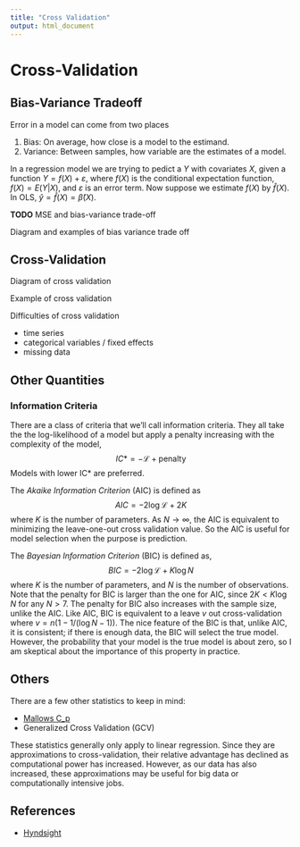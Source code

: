 ```yaml
---
title: "Cross Validation"
output: html_document
---
```


# Cross-Validation

## Bias-Variance Tradeoff

Error in a model can come from two places

1. Bias: On average, how close is a model to the estimand.
2. Variance: Between samples, how variable are the estimates of a model.

In a regression model we are trying to pedict a $Y$ with covariates $X$, given a function $Y = f(X) + \varepsilon$, where $f(X)$ is the conditional expectation function, $f(X) = E(Y | X)$, and $\varepsilon$ is an error term.
Now suppose we estimate $f(X)$ by $\hat{f}(X)$.
In OLS, $\hat{y} = \hat{f}(X) = \hat{\beta}(X)$. 

**TODO** MSE and bias-variance trade-off

Diagram and examples of bias variance trade off

## Cross-Validation

Diagram of cross validation

Example of cross validation

Difficulties of cross validation

- time series
- categorical variables / fixed effects
- missing data


## Other Quantities

### Information Criteria

There are a class of criteria that we'll call information criteria.
They all take the the log-likelihood of a model but apply a penalty increasing with the complexity of the model,
$$
IC* = -\mathcal{L} + \text{penalty}
$$
Models with lower IC* are preferred.

The *Akaike Information Criterion* (AIC) is defined as
$$
AIC = -2 \log \mathcal{L} + 2K
$$
where $K$ is the number of parameters.
As $N \to \infty$, the AIC is equivalent to minimizing the leave-one-out cross validation value.
So the AIC is useful for model selection when the purpose is prediction.

The *Bayesian Information Criterion* (BIC) is defined as,
$$
BIC = -2 \log \mathcal{L} + K \log N
$$
where $K$ is the number of parameters, and $N$ is the number of observations.
Note that the penalty for BIC is larger than the one for AIC, since $2 K < K \log N$ for any $N > 7$.
The penalty for BIC also increases with the sample size, unlike the AIC.
Like AIC, BIC is equivalent to a leave $v$ out cross-validation where $v = n (1 - 1 / (\log N - 1))$. 
The nice feature of the BIC is that, unlike AIC, it is consistent; if there is enough data, the BIC will select the true model.
However, the probability that your model is the true model is about zero, so I am skeptical about the importance of this property in practice.

## Others

There are a few other statistics to keep in mind:

- [Mallows C_p](https://en.wikipedia.org/wiki/Mallows%27s_Cp)
- Generalized Cross Validation (GCV)

These statistics generally only apply to linear regression. 
Since they are approximations to cross-validation, their relative advantage has declined as computational power has increased.
However, as our data has also increased, these approximations may be useful for big data or computationally intensive jobs.



## References

- [Hyndsight](http://robjhyndman.com/hyndsight/crossvalidation/)
